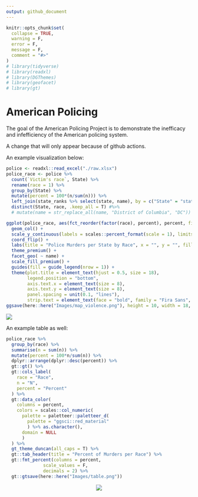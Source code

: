 ```yaml
---
output: github_document
---
```


<!-- README.md is generated from README.Rmd. Please edit that file -->

```r
knitr::opts_chunk$set(
  collapse = TRUE,
  warning = F,
  error = F,
  message = F,
  comment = "#>"
)
# library(tidyverse)
# library(readxl)
# library(DGThemes)
# library(geofacet)
# library(gt)
```

# American Policing

<!-- badges: start -->
<!-- badges: end -->

The goal of the American Policing Project is to demonstrate the inefficacy and infefficiency of the American policing system.

A change that will only appear because of github actions.

An example visualization below:

```r
police <- readxl::read_excel("./raw.xlsx")
police_race <- police %>%
  count(`Victim's race`, State) %>%
  rename(race = 1) %>%
  group_by(State) %>%
  mutate(percent = 100*(n/sum(n))) %>%
  left_join(state_ranks %>% select(state, name), by = c("State" = "state")) %>%
  distinct(State, race, .keep_all = T) #%>%
  # mutate(name = str_replace_all(name, "District of Columbia", "DC"))
```

```r
ggplot(police_race, aes(fct_reorder(factor(race), percent), percent, fill = factor(race))) +
  geom_col() +
  scale_y_continuous(labels = scales::percent_format(scale = 1), limits = c(0, 100), breaks = c(0, 25, 50, 75, 100)) +
  coord_flip() +
  labs(title = "Police Murders per State by Race", x = "", y = "", fill = "Race") +
  theme_premium() +
  facet_geo( ~ name) +
  scale_fill_premium() +
  guides(fill = guide_legend(nrow = 1)) +
  theme(plot.title = element_text(hjust = 0.5, size = 18),
        legend.position = "bottom",
        axis.text.x = element_text(size = 8),
        axis.text.y = element_text(size = 8),
        panel.spacing = unit(0.1, "lines"),
        strip.text = element_text(face = "bold", family = "Fira Sans", hjust = 0.5, size = 14))
ggsave(here::here("Images/map_violence.png"), height = 10, width = 18, bg = "white")
```

![](Images/map_violence.png)

An example table as well:

```r
police_race %>%
  group_by(race) %>%
  summarise(n = sum(n)) %>%
  mutate(percent = 100*n/sum(n)) %>%
  dplyr::arrange(dplyr::desc(percent)) %>%
  gt::gt() %>%
  gt::cols_label(
    race = "Race",
    n = "N",
    percent = "Percent"
  ) %>%
  gt::data_color(
    columns = percent,
    colors = scales::col_numeric(
      palette = paletteer::paletteer_d(
        palette = "ggsci::red_material"
        ) %>% as.character(),
      domain = NULL
      )
  ) %>%
  gt_theme_duncan(all_caps = T) %>%
  gt::tab_header(title = "Percent of Murders per Race") %>%
  gt::fmt_percent(columns = percent,
              scale_values = F, 
              decimals = 2) %>%
  gt::gtsave(here::here("Images/table.png"))
```

<div style="text-align:center">
![](Images/table.png)
</div>
